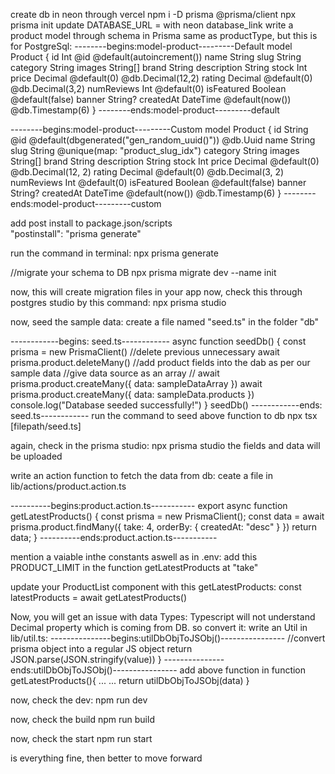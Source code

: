 create db in neon through vercel
npm i -D prisma @prisma/client
npx prisma init
update DATABASE_URL = with neon database_link
write a product model through schema in Prisma
same as productType, but this is for PostgreSql:
--------begins:model-product---------Default
model Product {
id Int @id @default(autoincrement())
name String
slug String
category String
images String[]
brand String
description String
stock Int
price Decimal @default(0) @db.Decimal(12,2)
rating Decimal @default(0) @db.Decimal(3,2)
numReviews Int @default(0)
isFeatured Boolean @default(false)
banner String?
createdAt DateTime @default(now()) @db.Timestamp(6)
}
--------ends:model-product---------default

--------begins:model-product---------Custom
model Product {
id String @id @default(dbgenerated("gen_random_uuid()")) @db.Uuid
name String
slug String @unique(map: "product_slug_idx")
category String
images String[]
brand String
description String
stock Int
price Decimal @default(0) @db.Decimal(12, 2)
rating Decimal @default(0) @db.Decimal(3, 2)
numReviews Int @default(0)
isFeatured Boolean @default(false)
banner String?
createdAt DateTime @default(now()) @db.Timestamp(6)
}
--------ends:model-product---------custom

add post install to package.json/scripts  
 "postinstall": "prisma generate"

run the command in terminal:
npx prisma generate

//migrate your schema to DB
npx prisma migrate dev --name init

now, this will create migration files in your app
now, check this through postgres studio by this command:
npx prisma studio

now, seed the sample data:
create a file named "seed.ts" in the folder "db"

------------begins: seed.ts------------
async function seedDb() {
const prisma = new PrismaClient()
//delete previous unnecessary
await prisma.product.deleteMany()
//add product fields into the dab as per our sample data
//give data source as an array
// await prisma.product.createMany({ data: sampleDataArray })
await prisma.product.createMany({ data: sampleData.products })
console.log("Database seeded successfully!")
}
seedDb()
------------ends: seed.ts------------
run the command to seed above function to db
npx tsx [filepath/seed.ts]

again, check in the prisma studio:
npx prisma studio
the fields and data will be uploaded

write an action function to fetch the data from db:
ceate a file in lib/actions/product.action.ts

----------begins:product.action.ts-----------
export async function getLatestProducts() {
const prisma = new PrismaClient();
const data = await prisma.product.findMany({
take: 4,
orderBy: { createdAt: "desc" }
})
return data;
}
----------ends:product.action.ts-----------

mention a vaiable inthe constants aswell as in .env:
add this PRODUCT_LIMIT in the function getLatestProducts at "take"

update your ProductList component with this getLatestProducts:
const latestProducts = await getLatestProducts()

Now, you will get an issue with data Types:
Typescript will not understand Decimal property which is coming from DB.
so convert it:
write an Util in lib/util.ts:
---------------begins:utilDbObjToJSObj()----------------
//convert prisma object into a regular JS object
return JSON.parse(JSON.stringify(value))
}
---------------ends:utilDbObjToJSObj()----------------
add above function in function getLatestProducts(){
...
...
return utilDbObjToJSObj(data)
}

now, check the dev:
npm run dev

now, check the build
npm run build

now, check the start
npm run start

is everything fine, then better to move forward
